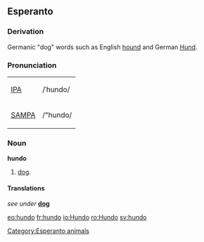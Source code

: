 ==Esperanto==
===Derivation===
Germanic "dog" words such as English [[hound]] and German [[Hund]].

===Pronunciation===
{| border=1 cellpadding=5
| [[w:IPA|IPA]] || /ˈhundo/
|-
| [[w:SAMPA|SAMPA]] || /"hundo/
|}

=== Noun ===
'''hundo'''
# [[dog]].

====Translations====
''see under'' '''[[dog]]'''

[[eo:hundo]]
[[fr:hundo]]
[[io:Hundo]]
[[ro:Hundo]]
[[sv:hundo]]

[[Category:Esperanto animals]]